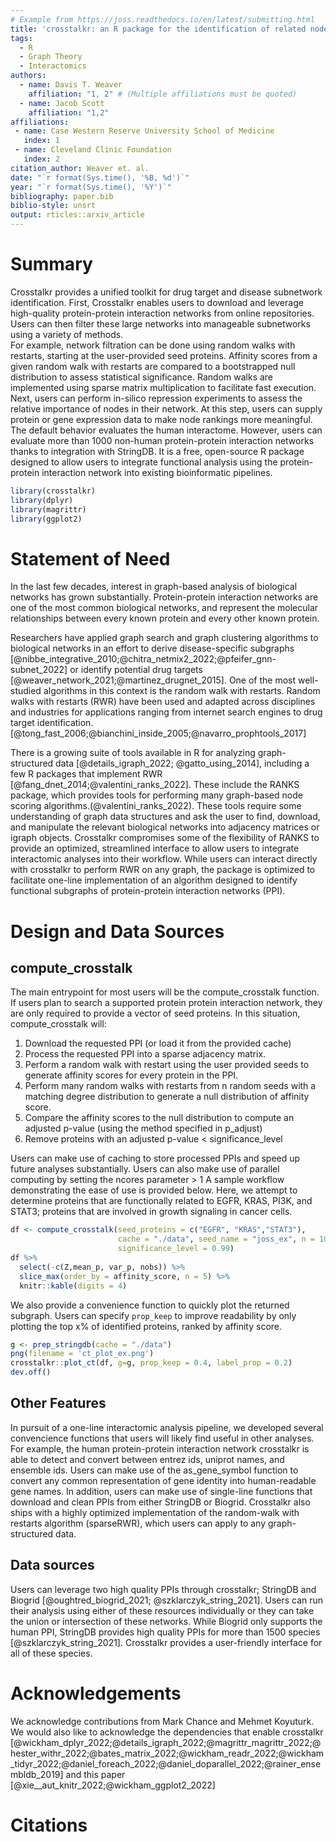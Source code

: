 ```yaml
---
# Example from https://joss.readthedocs.io/en/latest/submitting.html
title: 'crosstalkr: an R package for the identification of related nodes in biological networks'
tags:
  - R
  - Graph Theory
  - Interactomics
authors:
  - name: Davis T. Weaver
    affiliation: "1, 2" # (Multiple affiliations must be quoted)
  - name: Jacob Scott
    affiliation: "1,2"
affiliations:
 - name: Case Western Reserve University School of Medicine
   index: 1
 - name: Cleveland Clinic Foundation
   index: 2
citation_author: Weaver et. al.
date: "`r format(Sys.time(), '%B, %d')`"
year: "`r format(Sys.time(), '%Y')`"
bibliography: paper.bib
biblio-style: unsrt
output: rticles::arxiv_article
---
```


# Summary

Crosstalkr provides a unified toolkit for drug target and disease subnetwork identification. 
First, Crosstalkr enables users to download and leverage high-quality protein-protein interaction networks from online repositories. 
Users can then filter these large networks into manageable subnetworks using a variety of methods.  
For example, network filtration can be done using random walks with restarts, starting at the user-provided seed proteins. 
Affinity scores from a given random walk with restarts are compared to a bootstrapped null distribution to assess statistical significance. 
Random walks are implemented using sparse matrix multiplication to facilitate fast execution. 
Next, users can perform in-silico repression experiments to assess the relative importance of nodes in their network. 
At this step, users can supply protein or gene expression data to make node rankings more meaningful. 
The default behavior evaluates the human interactome.
However, users can evaluate more than 1000 non-human protein-protein interaction networks thanks to integration with StringDB.
It is a free, open-source R package designed to allow users to integrate functional analysis using the protein-protein interaction network into existing bioinformatic pipelines. 

```r
library(crosstalkr)
library(dplyr)
library(magrittr)
library(ggplot2)
```

# Statement of Need

In the last few decades, interest in graph-based analysis of biological networks has grown substantially. 
Protein-protein interaction networks are one of the most common biological networks, and represent the molecular relationships between every known protein and every other known protein.

Researchers have applied graph search and graph clustering algorithms to biological networks in an effort to derive disease-specific subgraphs [@nibbe_integrative_2010;@chitra_netmix2_2022;@pfeifer_gnn-subnet_2022] or identify potential drug targets [@weaver_network_2021;@martinez_drugnet_2015]. 
One of the most well-studied algorithms in this context is the random walk with restarts.
Random walks with restarts (RWR) have been used and adapted across disciplines and industries for applications ranging from internet search engines to drug target identification.  [@tong_fast_2006;@bianchini_inside_2005;@navarro_prophtools_2017]

There is a growing suite of tools available in R for analyzing graph-structured data [@details_igraph_2022; @gatto_using_2014], including a few R packages that implement RWR [@fang_dnet_2014;@valentini_ranks_2022]. 
These include the RANKS package, which provides tools for performing many graph-based node scoring algorithms.(@valentini_ranks_2022).
These tools require some understanding of graph data structures and ask the user to find, download, and manipulate the relevant biological networks into adjacency matrices or igraph objects.
Crosstalkr compromises some of the flexibility of RANKS to provide an optimized, streamlined interface to allow users to integrate interactomic analyses into their workflow. 
While users can interact directly with crosstalkr to perform RWR on any graph, the package is optimized to facilitate one-line implementation of an algorithm designed to identify functional subgraphs of protein-protein interaction networks (PPI). 

# Design and Data Sources

## compute_crosstalk

The main entrypoint for most users will be the compute_crosstalk function.
If users plan to search a supported protein protein interaction network, they are 
only required to provide a vector of seed proteins. 
In this situation, compute_crosstalk will:

  1. Download the requested PPI (or load it from the provided cache)
  2. Process the requested PPI into a sparse adjacency matrix.
  3. Perform a random walk with restart using the user provided seeds to generate affinity scores for every protein in the PPI.
  4. Perform many random walks with restarts from n random seeds with a matching degree distribution to generate a null distribution of affinity score.
  5. Compare the affinity scores to the null distribution to compute an adjusted p-value (using the method specified in p_adjust)
  6. Remove proteins with an adjusted p-value < significance_level 

Users can make use of caching to store processed PPIs and speed up future analyses substantially. 
Users can also make use of parallel computing by setting the ncores parameter > 1
A sample workflow demonstrating the ease of use is provided below. 
Here, we attempt to determine proteins that are functionally related to EGFR, KRAS, PI3K, and STAT3; proteins that are involved in growth signaling in cancer cells. 


```r
df <- compute_crosstalk(seed_proteins = c("EGFR", "KRAS","STAT3"), 
                        cache = "./data", seed_name = "joss_ex", n = 1000, 
                        significance_level = 0.99)
df %>%
  select(-c(Z,mean_p, var_p, nobs)) %>%
  slice_max(order_by = affinity_score, n = 5) %>% 
  knitr::kable(digits = 4)
```

We also provide a convenience function to quickly plot the returned subgraph. Users can specify `prop_keep` to improve readability by only plotting the top x% of identified proteins, ranked by affinity score. 

```r
g <- prep_stringdb(cache = "./data")
png(filename = 'ct_plot_ex.png')
crosstalkr::plot_ct(df, g=g, prop_keep = 0.4, label_prop = 0.2)
dev.off()
```

## Other Features

In pursuit of a one-line interactomic analysis pipeline, we developed several convencience functions that users will likely find useful in other analyses. 
For example, the human protein-protein interaction network crosstalkr is able to detect and convert between entrez ids, uniprot names, and ensemble ids. 
Users can make use of the as_gene_symbol function to convert any common representation of gene identity into human-readable gene names.
In addition, users can make use of single-line functions that download and clean PPIs from either StringDB or Biogrid.
Crosstalkr also ships with a highly optimized implementation of the random-walk with restarts algorithm (sparseRWR), which users can apply to any graph-structured data. 

## Data sources 

Users can leverage two high quality PPIs through crosstalkr; StringDB and Biogrid [@oughtred_biogrid_2021; @szklarczyk_string_2021]. Users can run their analysis using either of these resources individually or they can take the union or intersection of these networks. While Biogrid only supports the human PPI, StringDB provides high quality PPIs for more than 1500 species [@szklarczyk_string_2021]. 
Crosstalkr provides a user-friendly interface for all of these species. 

# Acknowledgements

We acknowledge contributions from Mark Chance and Mehmet Koyuturk. 
We would also like to acknowledge the dependencies that enable crosstalkr [@wickham_dplyr_2022;@details_igraph_2022;@magrittr_magrittr_2022;@hester_withr_2022;@bates_matrix_2022;@wickham_readr_2022;@wickham_tidyr_2022;@daniel_foreach_2022;@daniel_doparallel_2022;@rainer_ensembldb_2019] and this paper [@xie__aut_knitr_2022;@wickham_ggplot2_2022]

# Citations

